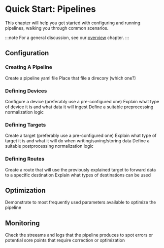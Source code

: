 # Quick Start: Pipelines

This chapter will help you get started with configuring and running pipelines, walking you through common scenarios.

:::note
For a general discussion, see our [overview](/docs/configuration/pipelines/index.mdx) chapter.
:::

## Configuration

### Creating A Pipeline

Create a pipeline yaml file
Place that file a direcory (which one?)

### Defining Devices

Configure a device (preferably use a pre-configured one)
Explain what type of device it is and what data it will ingest
Define a suitable preprocessing normalization logic

### Defining Targets

Create a target (preferably use a pre-configured one)
Explain what type of target it is and what it will do when writing/saving/storing data
Define a suitable postprocessing normalization logic

### Defining Routes

Create a route that will use the previously explained target to forward data to a specific destination
Explain what types of destinations can be used

## Optimization

Demonstrate to most frequently used parameters available to optimize the pipeline

## Monitoring

Check the streeams and logs that the pipeline produces to spot errors or potential sore points that require correction or optimization
